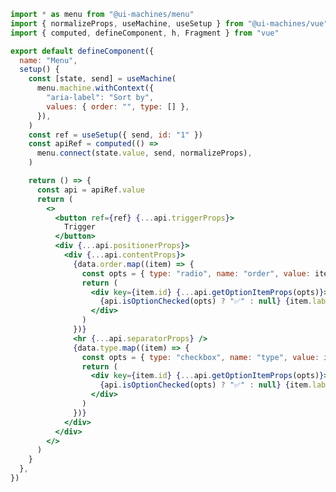 ```jsx
import * as menu from "@ui-machines/menu"
import { normalizeProps, useMachine, useSetup } from "@ui-machines/vue"
import { computed, defineComponent, h, Fragment } from "vue"

export default defineComponent({
  name: "Menu",
  setup() {
    const [state, send] = useMachine(
      menu.machine.withContext({
        "aria-label": "Sort by",
        values: { order: "", type: [] },
      }),
    )
    const ref = useSetup({ send, id: "1" })
    const apiRef = computed(() =>
      menu.connect(state.value, send, normalizeProps),
    )

    return () => {
      const api = apiRef.value
      return (
        <>
          <button ref={ref} {...api.triggerProps}>
            Trigger
          </button>
          <div {...api.positionerProps}>
            <div {...api.contentProps}>
              {data.order.map((item) => {
                const opts = { type: "radio", name: "order", value: item.id }
                return (
                  <div key={item.id} {...api.getOptionItemProps(opts)}>
                    {api.isOptionChecked(opts) ? "✅" : null} {item.label}
                  </div>
                )
              })}
              <hr {...api.separatorProps} />
              {data.type.map((item) => {
                const opts = { type: "checkbox", name: "type", value: item.id }
                return (
                  <div key={item.id} {...api.getOptionItemProps(opts)}>
                    {api.isOptionChecked(opts) ? "✅" : null} {item.label}
                  </div>
                )
              })}
            </div>
          </div>
        </>
      )
    }
  },
})
```
